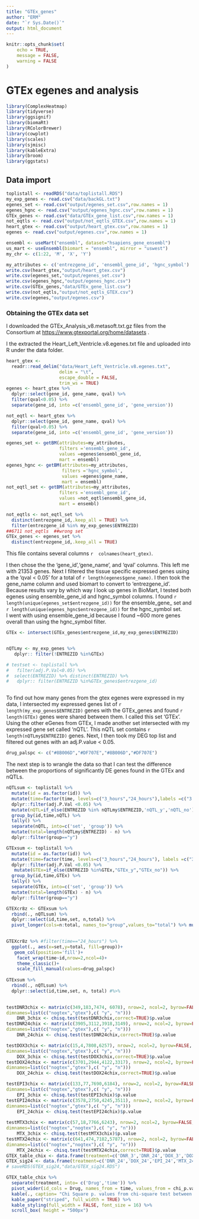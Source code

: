 ```yaml
---
title: "GTEx_genes"
author: "ERM"
date: "`r Sys.Date()`"
output: html_document
---
```


```r
knitr::opts_chunk$set(
	echo = TRUE,
	message = FALSE,
	warning = FALSE
)
```

# GTEx egenes and analysis

```r
library(ComplexHeatmap)
library(tidyverse)
library(ggsignif)
library(biomaRt)
library(RColorBrewer)
library(cowplot)
library(scales)
library(sjmisc)
library(kableExtra)
library(broom)
library(ggstats)

```

## Data import

```r
toplistall <- readRDS("data/toplistall.RDS")
my_exp_genes <- read.csv("data/backGL.txt")
egenes_set <- read.csv("output/egenes_set.csv",row.names = 1)
egenes_hgnc <- read.csv("output/egenes_hgnc.csv",row.names = 1)
GTEx_genes <- read.csv("data/GTEx_gene_list.csv",row.names = 1)
not_eqtls <- read.csv("output/not_eqtls_GTEX.csv",row.names = 1)
heart_gtex <- read.csv("output/heart_gtex.csv",row.names = 1)
egenes <- read.csv("output/egenes.csv",row.names = 1)

```

```r

ensembl <- useMart("ensembl", dataset="hsapiens_gene_ensembl")
us_mart <- useEnsembl(biomart = "ensembl", mirror = "uswest")
my_chr <- c(1:22, 'M', 'X', 'Y')  

my_attributes <- c('entrezgene_id', 'ensembl_gene_id', 'hgnc_symbol') 
write.csv(heart_gtex,"output/heart_gtex.csv")
write.csv(egenes_set,"output/egenes_set.csv")
write.csv(egenes_hgnc,"output/egenes_hgnc.csv")
write.csv(GTEx_genes,"data/GTEx_gene_list.csv")
write.csv(not_eqtls,"output/not_eqtls_GTEX.csv")
write.csv(egenes,"output/egenes.csv")

```

### Obtaining the GTEx data set

I downloaded the GTEx_Analysis_v8.metasoft.txt.gz files from the Consortium at <https://www.gtexportal.org/home/datasets> .

I the extracted the Heart_Left_Ventricle.v8.egenes.txt file and uploaded into R under the data folder.

```r
heart_gtex <-
  readr::read_delim("data/Heart_Left_Ventricle.v8.egenes.txt",
                    delim = "\t",
                    escape_double = FALSE,
                    trim_ws = TRUE)
egenes <- heart_gtex %>% 
  dplyr::select(gene_id, gene_name, qval) %>% 
  filter(qval<0.05) %>% 
  separate(gene_id, into =c('ensembl_gene_id', 'gene_version'))

not_eqtl <- heart_gtex %>% 
  dplyr::select(gene_id, gene_name, qval) %>% 
  filter(qval>0.05) %>% 
  separate(gene_id, into =c('ensembl_gene_id', 'gene_version'))

egenes_set <- getBM(attributes=my_attributes, 
                    filters ='ensembl_gene_id',
                    values =egenes$ensembl_gene_id,
                    mart = ensembl)
egenes_hgnc <- getBM(attributes=my_attributes,
                     filters ='hgnc_symbol',
                     values =egenes$gene_name, 
                     mart = ensembl)
not_eqtl_set <- getBM(attributes=my_attributes, 
                    filters ='ensembl_gene_id',
                    values =not_eqtl$ensembl_gene_id,
                    mart = ensembl)

not_eqtls <- not_eqtl_set %>% 
  distinct(entrezgene_id,.keep_all = TRUE) %>% 
  filter(entrezgene_id %in% my_exp_genes$ENTREZID)
##6711 not_eqtls  ##wrong set
GTEx_genes <- egenes_set %>% 
  distinct(entrezgene_id,.keep_all = TRUE)

```

This file contains several columns  `r  colnames(heart_gtex)`.

I then chose the the 'gene_id','gene_name', and 'qval' columns. This left me with 21353 genes. Next I filtered the tissue specific expressed genes using a the 'qval < 0.05' for a total of `r length(egenes$gene_name)`. I then took the gene_name column and used biomart to convert to 'entrezgene_id'.  
Because results vary by which way I look up genes in BioMart, I tested both egenes using ensemble_gene_id  and hgnc_symbol columns.
I found `r length(unique(egenes_set$entrezgene_id))` for the ensemble_gene_ 
set and `r length(unique(egenes_hgnc$entrezgene_id))` for the hgnc_symbol set.    
I went with using ensemble_gene_id because I found ~600 more genes overall than using the hgnc_symbol filter.



```r
GTEx <- intersect(GTEx_genes$entrezgene_id,my_exp_genes$ENTREZID)


nQTLmy <- my_exp_genes %>%
   dplyr:: filter(!ENTREZID %in%GTEx)

# testset <- toplistall %>% 
#   filter(adj.P.Val<0.05) %>% 
#  select(ENTREZID) %>% distinct(ENTREZID) %>% 
#   dplyr:: filter(ENTREZID %in%GTEx_genes$entrezgene_id)



```


To find out how many genes from the gtex egenes were expressed in my data, I intersected my expressed genes list of `r length(my_exp_genes$ENTREZID)` genes with the GTEx_genes and found `r length(GTEx)` genes were shared between them. 
I called this set 'GTEx'. Using the other eGenes from GTEx, I made another set intersected with my expressed gene set called 'nQTL'.  This nQTL set contains `r length(nQTLmy$ENTREZID)` genes. Next, I then took my DEG top list and filtered out genes with an adj.P.value < 0.05.  


```r
drug_palspc <- c("#8B006D","#DF707E","#8B006D","#DF707E")

```

The next step is to wrangle the data so that I can test the difference between the proportions of  significantly DE genes found in the GTEx and nQTLs.

```r
nQTLsum <- toplistall %>%
  mutate(id = as.factor(id)) %>%
  mutate(time=factor(time, levels=c("3_hours","24_hours"),labels =c("3 hours","24 hours"))) %>%
  dplyr::filter(adj.P.Val <0.05) %>%
  mutate(nQTL=if_else(ENTREZID %in% nQTLmy$ENTREZID,'nQTL_y','nQTL_no')) %>% 
  group_by(id,time,nQTL) %>% 
  tally() %>% 
  separate(nQTL, into=c('set', 'group')) %>% 
  mutate(total=length(nQTLmy$ENTREZID) - n) %>% 
  dplyr::filter(group=="y")

GTExsum <- toplistall %>%
  mutate(id = as.factor(id)) %>%
  mutate(time=factor(time, levels=c("3_hours","24_hours"), labels =c("3 hours","24 hours"))) %>%
  dplyr::filter(adj.P.Val <0.05) %>%
   mutate(GTEx=if_else(ENTREZID %in%GTEx,"GTEx_y","GTEx_no")) %>% 
  group_by(id,time,GTEx) %>% 
  tally() %>% 
  separate(GTEx, into=c('set', 'group')) %>% 
  mutate(total=length(GTEx) - n) %>% 
  dplyr::filter(group=="y")

GTEXcr8z <- GTExsum %>% 
  rbind(., nQTLsum) %>% 
  dplyr::select(id,time,set, n,total) %>% 
  pivot_longer(cols=n:total, names_to="group",values_to="total") %>% mutate(group=case_match(group, "n"~"yes","total"~"no",.default = group))  
  

GTEXcr8z %>% #filter(time=="24_hours") %>% 
  ggplot(., aes(x=set,y=total, fill=group))+
   geom_col(position='fill')+
    facet_wrap(time~id,nrow=2,ncol=4)+
    theme_classic()+
    scale_fill_manual(values=drug_palspc)
      
GTExsum %>% 
  rbind(., nQTLsum) %>% 
  dplyr::select(id,time,set, n, total) #%>% 
   

```

```r


testDNR3chix <- matrix(c(349,183,7474, 6078), nrow=2, ncol=2, byrow=FALSE,
dimnames=list(c("nogtex","gtex"),c( "y", "n"))) 
    DNR_3chix <- chisq.test(testDNR3chix,correct=TRUE)$p.value
testDNR24chix <- matrix(c(3905,3112,3918,3149), nrow=2, ncol=2, byrow=FALSE,
dimnames=list(c("nogtex","gtex"),c( "y", "n")))  
    DNR_24chix <- chisq.test(testDNR24chix,correct=TRUE)$p.value

testDOX3chix <- matrix(c(15,4,7808,6257), nrow=2, ncol=2, byrow=FALSE,
dimnames=list(c("nogtex","gtex"),c( "y", "n")))  
    DOX_3chix <- chisq.test(testDOX3chix,correct=TRUE)$p.value
testDOX24chix <- matrix(c(3701,2944,4122,3317), nrow=2, ncol=2, byrow=FALSE,
dimnames=list(c("nogtex","gtex"),c( "y", "n"))) 
    DOX_24chix <- chisq.test(testDOX24chix,correct=TRUE)$p.value

testEPI3chix <- matrix(c(133,77,7690,6184), nrow=2, ncol=2, byrow=FALSE,
dimnames=list(c("nogtex","gtex"),c( "y", "n"))) 
    EPI_3chix <- chisq.test(testEPI3chix)$p.value
testEPI24chix <- matrix(c(3578,2750,4245,3511), nrow=2, ncol=2, byrow=FALSE,
dimnames=list(c("nogtex","gtex"),c( "y", "n"))) 
    EPI_24chix <- chisq.test(testEPI24chix)$p.value
  
testMTX3chix <- matrix(c(57,18,7766,6243), nrow=2, ncol=2, byrow=FALSE,
dimnames=list(c("nogtex","nogtex"),c( "y", "n"))) 
    MTX_3chix <- chisq.test(testMTX3chix)$p.value
testMTX24chix <- matrix(c(641,474,7182,5787), nrow=2, ncol=2, byrow=FALSE,
dimnames=list(c("nogtex","nogtex"),c( "y", "n"))) 
    MTX_24chix <- chisq.test(testMTX24chix,correct=TRUE)$p.value
GTEX_table_chix <- data.frame(treatment=c('DNR_3','DNR_24','DOX_3','DOX_24','EPI_3','EPI_24','MTX_3','MTX_24'), chi_p.value=c(DNR_3chix,DNR_24chix,DOX_3chix,DOX_24chix,EPI_3chix,EPI_24chix,MTX_3chix,MTX_24chix))
GTEX_sig24 <- data.frame(treatment=c('DNR_24','DOX_24','EPI_24','MTX_24'), chi_p.value=c(DNR_24chix,DOX_24chix,EPI_24chix,MTX_24chix))
# saveRDS(GTEX_sig24,"data/GTEX_sig24.RDS")

GTEX_table_chix %>% 
  separate(treatment, into= c('Drug','time')) %>% 
  pivot_wider(id_cols = Drug, names_from = time, values_from = chi_p.value) %>% 
  kable(., caption= "Chi Square p. values from chi-square test between proportions of sig-DE meQTLs and reQTLS by time and treatment") %>% 
  kable_paper("striped", full_width = TRUE) %>%  
  kable_styling(full_width = FALSE, font_size = 16) %>% 
  scroll_box( height = "500px")
```
